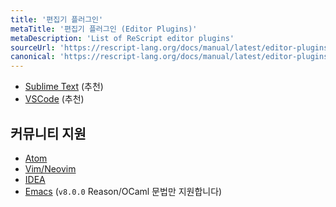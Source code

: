 ```yaml
---
title: '편집기 플러그인'
metaTitle: '편집기 플러그인 (Editor Plugins)'
metaDescription: 'List of ReScript editor plugins'
sourceUrl: 'https://rescript-lang.org/docs/manual/latest/editor-plugins'
canonical: 'https://rescript-lang.org/docs/manual/latest/editor-plugins'
---
```


- [Sublime Text](https://github.com/reasonml-editor/sublime-reason) (추천)
- [VSCode](https://marketplace.visualstudio.com/items?itemName=chenglou92.rescript-vscode) (추천)

## 커뮤니티 지원

- [Atom](https://atom.io/packages/ide-rescript)
- [Vim/Neovim](https://github.com/rescript-lang/vim-rescript)
- [IDEA](https://github.com/reasonml-editor/reasonml-idea-plugin)
- [Emacs](https://github.com/reasonml-editor/reason-mode) (`v8.0.0` Reason/OCaml 문법만 지원합니다)

